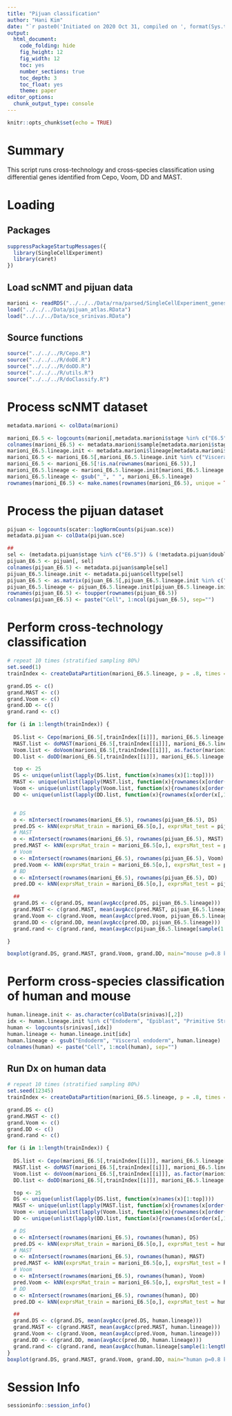 ```yaml
---
title: "Pijuan classification"
author: "Hani Kim"
date: "`r paste0('Initiated on 2020 Oct 31, compiled on ', format(Sys.time(), '%Y %b %d'))`"
output:
  html_document:
    code_folding: hide
    fig_height: 12
    fig_width: 12
    toc: yes
    number_sections: true
    toc_depth: 3
    toc_float: yes
    theme: paper
editor_options: 
  chunk_output_type: console
---
```


```r
knitr::opts_chunk$set(echo = TRUE)
```

# Summary
This script runs cross-technology and cross-species classification using differential genes identified from Cepo, Voom, DD and MAST. 

# Loading 

## Packages
```r
suppressPackageStartupMessages({
  library(SingleCellExperiment)
  library(caret)
})
```

## Load scNMT and pijuan data
```r
marioni <- readRDS("../../../Data/rna/parsed/SingleCellExperiment_genesymbol.rds")
load("../../../Data/pijuan_atlas.RData")
load("../../../Data/sce_srinivas.RData")
```

## Source functions
```r
source("../../../R/Cepo.R") 
source("../../../R/doDE.R")
source("../../../R/doDD.R")
source("../../../R/utils.R")
source("../../../R/doClassify.R")
```

# Process scNMT dataset
```r
metadata.marioni <- colData(marioni)

marioni_E6.5 <- logcounts(marioni[,metadata.marioni$stage %in% c("E6.5")])
colnames(marioni_E6.5) <- metadata.marioni$sample[metadata.marioni$stage %in% c("E6.5")]
marioni_E6.5.lineage.init <- metadata.marioni$lineage[metadata.marioni$stage %in% c("E6.5")]
marioni_E6.5 <- marioni_E6.5[,marioni_E6.5.lineage.init %in% c("Visceral_endoderm", "Epiblast", "Primitive_Streak")]
marioni_E6.5 <- marioni_E6.5[!is.na(rownames(marioni_E6.5)),]
marioni_E6.5.lineage <- marioni_E6.5.lineage.init[marioni_E6.5.lineage.init %in% c("Visceral_endoderm", "Epiblast", "Primitive_Streak")]
marioni_E6.5.lineage <- gsub("_", " ", marioni_E6.5.lineage)
rownames(marioni_E6.5) <- make.names(rownames(marioni_E6.5), unique = TRUE)
```

# Process the pijuan dataset
```r
pijuan <- logcounts(scater::logNormCounts(pijuan.sce))
metadata.pijuan <- colData(pijuan.sce)

##
sel <- (metadata.pijuan$stage %in% c("E6.5")) & (!metadata.pijuan$doublet)
pijuan_E6.5 <- pijuan[, sel]
colnames(pijuan_E6.5) <- metadata.pijuan$sample[sel]
pijuan_E6.5.lineage.init <- metadata.pijuan$celltype[sel]
pijuan_E6.5 <- as.matrix(pijuan_E6.5[,pijuan_E6.5.lineage.init %in% c("Visceral endoderm", "Epiblast", "Primitive Streak")])
pijuan_E6.5.lineage <- pijuan_E6.5.lineage.init[pijuan_E6.5.lineage.init %in% c("Visceral endoderm", "Epiblast", "Primitive Streak")]
rownames(pijuan_E6.5) <- toupper(rownames(pijuan_E6.5))
colnames(pijuan_E6.5) <- paste("Cell", 1:ncol(pijuan_E6.5), sep="")
```

# Perform cross-technology classification 
```r
# repeat 10 times (stratified sampling 80%)
set.seed(1)
trainIndex <- createDataPartition(marioni_E6.5.lineage, p = .8, times = 10)

grand.DS <- c()
grand.MAST <- c()
grand.Voom <- c()
grand.DD <- c()
grand.rand <- c()

for (i in 1:length(trainIndex)) {
  
  DS.list <- Cepo(marioni_E6.5[,trainIndex[[i]]], marioni_E6.5.lineage[trainIndex[[i]]])
  MAST.list <- doMAST(marioni_E6.5[,trainIndex[[i]]], marioni_E6.5.lineage[trainIndex[[i]]])
  Voom.list <- doVoom(marioni_E6.5[,trainIndex[[i]]], as.factor(marioni_E6.5.lineage[trainIndex[[i]]]))
  DD.list <- doDD(marioni_E6.5[,trainIndex[[i]]], marioni_E6.5.lineage[trainIndex[[i]]])

  top <- 25
  DS <- unique(unlist(lapply(DS.list, function(x)names(x)[1:top])))
  MAST <- unique(unlist(lapply(MAST.list, function(x){rownames(x[order(x[,"pval"], decreasing = FALSE),])[1:top]})))
  Voom <- unique(unlist(lapply(Voom.list, function(x){rownames(x[order(x[,"t"], decreasing = TRUE),])[1:top]})))
  DD <- unique(unlist(lapply(DD.list, function(x){rownames(x[order(x[,1], decreasing = TRUE),])[1:top]})))


  # DS
  o <- mIntersect(rownames(marioni_E6.5), rownames(pijuan_E6.5), DS)
  pred.DS <- kNN(exprsMat_train = marioni_E6.5[o,], exprsMat_test = pijuan_E6.5[o,], trainLabels = marioni_E6.5.lineage)
  # MAST
  o <- mIntersect(rownames(marioni_E6.5), rownames(pijuan_E6.5), MAST)
  pred.MAST <- kNN(exprsMat_train = marioni_E6.5[o,], exprsMat_test = pijuan_E6.5[o,], trainLabels = marioni_E6.5.lineage)
  # Voom
  o <- mIntersect(rownames(marioni_E6.5), rownames(pijuan_E6.5), Voom)
  pred.Voom <- kNN(exprsMat_train = marioni_E6.5[o,], exprsMat_test = pijuan_E6.5[o,], trainLabels = marioni_E6.5.lineage)
  # BD
  o <- mIntersect(rownames(marioni_E6.5), rownames(pijuan_E6.5), DD)
  pred.DD <- kNN(exprsMat_train = marioni_E6.5[o,], exprsMat_test = pijuan_E6.5[o,], trainLabels = marioni_E6.5.lineage)

  ##
  grand.DS <- c(grand.DS, mean(avgAcc(pred.DS, pijuan_E6.5.lineage)))
  grand.MAST <- c(grand.MAST, mean(avgAcc(pred.MAST, pijuan_E6.5.lineage)))
  grand.Voom <- c(grand.Voom, mean(avgAcc(pred.Voom, pijuan_E6.5.lineage)))
  grand.DD <- c(grand.DD, mean(avgAcc(pred.DD, pijuan_E6.5.lineage)))
  grand.rand <- c(grand.rand, mean(avgAcc(pijuan_E6.5.lineage[sample(1:length(pijuan_E6.5.lineage))], pijuan_E6.5.lineage)))

}

boxplot(grand.DS, grand.MAST, grand.Voom, grand.DD, main="mouse p=0.8 k=10 top=25", col="gray")
```

# Perform cross-species classification of human and mouse
```r
human.lineage.init <- as.character(colData(srinivas)[,2])
idx <- human.lineage.init %in% c("Endoderm", "Epiblast", "Primitive Streak")
human <- logcounts(srinivas[,idx])
human.lineage <- human.lineage.init[idx]
human.lineage <- gsub("Endoderm", "Visceral endoderm", human.lineage)
colnames(human) <- paste("Cell", 1:ncol(human), sep="")
```

## Run Dx on human data
```r
# repeat 10 times (stratified sampling 80%)
set.seed(12345)
trainIndex <- createDataPartition(marioni_E6.5.lineage, p = .8, times = 10)

grand.DS <- c()
grand.MAST <- c()
grand.Voom <- c()
grand.DD <- c()
grand.rand <- c()

for (i in 1:length(trainIndex)) {
  
  DS.list <- Cepo(marioni_E6.5[,trainIndex[[i]]], marioni_E6.5.lineage[trainIndex[[i]]])
  MAST.list <- doMAST(marioni_E6.5[,trainIndex[[i]]], marioni_E6.5.lineage[trainIndex[[i]]])
  Voom.list <- doVoom(marioni_E6.5[,trainIndex[[i]]], as.factor(marioni_E6.5.lineage[trainIndex[[i]]]))
  DD.list <- doDD(marioni_E6.5[,trainIndex[[i]]], marioni_E6.5.lineage[trainIndex[[i]]])

  top <- 25
  DS <- unique(unlist(lapply(DS.list, function(x)names(x)[1:top])))
  MAST <- unique(unlist(lapply(MAST.list, function(x){rownames(x[order(x[,"pval"], decreasing = FALSE),])[1:top]})))
  Voom <- unique(unlist(lapply(Voom.list, function(x){rownames(x[order(x[,"t"], decreasing = TRUE),])[1:top]})))
  DD <- unique(unlist(lapply(DD.list, function(x){rownames(x[order(x[,1], decreasing = TRUE),])[1:top]})))

  # DS
  o <- mIntersect(rownames(marioni_E6.5), rownames(human), DS)
  pred.DS <- kNN(exprsMat_train = marioni_E6.5[o,], exprsMat_test = human[o,], trainLabels = marioni_E6.5.lineage)
  # MAST
  o <- mIntersect(rownames(marioni_E6.5), rownames(human), MAST)
  pred.MAST <- kNN(exprsMat_train = marioni_E6.5[o,], exprsMat_test = human[o,], trainLabels = marioni_E6.5.lineage)
  # Voom
  o <- mIntersect(rownames(marioni_E6.5), rownames(human), Voom)
  pred.Voom <- kNN(exprsMat_train = marioni_E6.5[o,], exprsMat_test = human[o,], trainLabels = marioni_E6.5.lineage)
  # DD
  o <- mIntersect(rownames(marioni_E6.5), rownames(human), DD)
  pred.DD <- kNN(exprsMat_train = marioni_E6.5[o,], exprsMat_test = human[o,], trainLabels = marioni_E6.5.lineage)

  ##
  grand.DS <- c(grand.DS, mean(avgAcc(pred.DS, human.lineage)))
  grand.MAST <- c(grand.MAST, mean(avgAcc(pred.MAST, human.lineage)))
  grand.Voom <- c(grand.Voom, mean(avgAcc(pred.Voom, human.lineage)))
  grand.DD <- c(grand.DD, mean(avgAcc(pred.DD, human.lineage)))
  grand.rand <- c(grand.rand, mean(avgAcc(human.lineage[sample(1:length(human.lineage))], human.lineage)))
}
boxplot(grand.DS, grand.MAST, grand.Voom, grand.DD, main="human p=0.8 k=10 top=25", col="gray")
```

# Session Info
```r
sessioninfo::session_info()
```